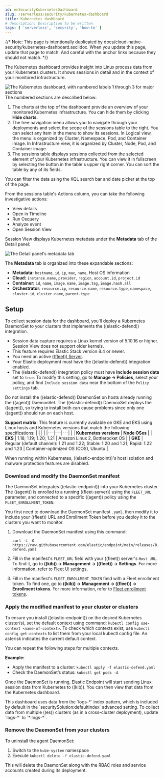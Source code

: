 ```yaml
---
id: enSecurityKubernetesDashboard
slug: /serverless/security/kubernetes-dashboard
title: Kubernetes dashboard
# description: Description to be written
tags: [ 'serverless', 'security', 'how-to' ]
---
```


<div id="kubernetes-dashboard"></div>

{/* Note: This page is intentionally duplicated by docs/cloud-native-security/kubernetes-dashboard.asciidoc. When you update this page, update that page to match. And careful with the anchor links because they should not match. */}

The Kubernetes dashboard provides insight into Linux process data from your Kubernetes clusters. It shows sessions in detail and in the context of your monitored infrastructure.

![The Kubernetes dashboard, with numbered labels 1 through 3 for major sections](../images/kubernetes-dashboard/-dashboards-kubernetes-dashboard.png)
The numbered sections are described below:

  1. The charts at the top of the dashboard provide an overview of your monitored Kubernetes infrastructure. You can hide them by clicking **Hide charts**.
  1. The tree navigation menu allows you to navigate through your deployments and select the scope of the sessions table to the right. You can select any item in the menu to show its sessions. In Logical view, the menu is organized by Cluster, Namespace, Pod, and Container image. In Infrastructure view, it is organized by Cluster, Node, Pod, and Container image.
  1. The sessions table displays sessions collected from the selected element of your Kubernetes infrastructure. You can view it in fullscreen by selecting the button in the table's upper right corner. You can sort the table by any of its fields.

You can filter the data using the KQL search bar and date picker at the top of the page.

From the sessions table's Actions column, you can take the following investigative actions:

- View details
- <DocLink id="enSecurityTimelinesUi">Open in Timeline</DocLink>
- <DocLink id="enSecurityAlertsRunOsquery">Run Osquery</DocLink>
- <DocLink id="enSecurityVisualEventAnalyzer">Analyze event</DocLink>
- <DocLink id="enSecuritySessionView">Open Session View</DocLink>

Session View displays Kubernetes metadata under the **Metadata** tab of the Detail panel:

![The Detail panel's metadata tab](../images/kubernetes-dashboard/-dashboards-metadata-tab.png)

The **Metadata** tab is organized into these expandable sections:

- **Metadata:** `hostname`, `id`, `ip`, `mac`, `name`, Host OS information
- **Cloud:** `instance.name`, `provider`, `region`, `account.id`, `project.id`
- **Container:** `id`, `name`, `image.name`, `image.tag`, `image.hash.all`
- **Orchestrator:** `resource.ip`, `resource.name`, `resource.type`, `namespace`, `cluster.id`, `cluster.name`, `parent.type`

<div id="k8s-dash-setup"></div>

## Setup
To collect session data for the dashboard, you'll deploy a Kubernetes DaemonSet to your clusters that implements the ((elastic-defend)) integration.

<DocCallOut title="Requirements">

- Session data capture requires a Linux kernel version of 5.10.16 or higher. Session View does not support older kernels.
- This feature requires Elastic Stack version 8.4 or newer.
- You need an active [((fleet)) Server](((fleet-guide))/fleet-overview.html).
- Your Elastic deployment must have the ((elastic-defend)) integration <DocLink id="enSecurityInstallEndpoint">enabled</DocLink>.
- The ((elastic-defend)) integration policy must have **Include session data** set to `true`. To modify this setting, go to **Manage -> Policies**, select your policy, and find `Include session data` near the bottom of the `Policy settings` tab.

</DocCallOut>

<DocCallOut title="Warning" color="warning">
Do not install the ((elastic-defend)) DaemonSet on hosts already running the ((agent)) DaemonSet. The ((elastic-defend)) DaemonSet deploys the ((agent)), so trying to install both can cause problems since only one ((agent)) should run on each host.
</DocCallOut>

**Support matrix**: This feature is currently available on GKE and EKS using Linux hosts and Kubernetes versions that match the following specifications:
|  |  |  |
|---|---|---|
| | **Kubernetes versions** | **Node OSes** |
| **EKS** | 1.18; 1.19; 1.20; 1.21 | Amazon Linux 2, Bottlerocket OS |
| **GKE** | Regular (default channel): 1.21 and 1.22; Stable: 1.20 and 1.21; Rapid: 1.22 and 1.23 | Container-optimized OS (COS), Ubuntu |

<DocCallOut title="Note">
When running within Kubernetes, ((elastic-endpoint))'s <DocLink id="enSecurityHostIsolationOv">host isolation</DocLink> and <DocLink id="enSecurityConfigureEndpointIntegrationPolicy" section="malware-protection">malware protection</DocLink> features are disabled.
</DocCallOut>

### Download and modify the DaemonSet manifest
The DaemonSet integrates ((elastic-endpoint)) into your Kubernetes cluster. The ((agent)) is enrolled to a running ((fleet-server)) using the `FLEET_URL` parameter, and connected to a specific ((agent)) policy using the `FLEET_ENROLLMENT_TOKEN`.

You first need to download the DaemonSet manifest `.yaml`, then modify it to include your ((fleet)) URL and Enrollment Token before you deploy it to the clusters you want to monitor.

1. Download the DaemonSet manifest using this command:

    ```console
    curl -L -O https://raw.githubusercontent.com/elastic/endpoint/main/releases/8.7.0/kubernetes/deploy/elastic-defend.yaml
    ```

1. Fill in the manifest's `FLEET_URL` field with your ((fleet)) server's `Host URL`. To find it, go to **((kib)) -> Management -> ((fleet)) -> Settings**. For more information, refer to [Fleet UI settings](((fleet-guide))/fleet-settings.html).
1. Fill in the manifest's `FLEET_ENROLLMENT_TOKEN` field with a Fleet enrollment token. To find one, go to **((kib)) -> Management -> ((fleet)) -> Enrollment tokens**. For more information, refer to [Fleet enrollment tokens](((fleet-guide))/fleet-enrollment-tokens.html).

### Apply the modified manifest to your cluster or clusters

To ensure you install ((elastic-endpoint)) on the desired Kubernetes cluster(s), set the default context using command: `kubectl config use-context <name-of-context>`.
To check which contexts exist, use `kubectl config get-contexts` to list them from your local kubectl config file. An asterisk indicates the current default context.

You can repeat the following steps for multiple contexts.

**Example:**

- Apply the manifest to a cluster: `kubectl apply -f elastic-defend.yaml`
- Check the DaemonSet’s status: `kubectl get pods -A`

Once the DaemonSet is running, Elastic Endpoint will start sending Linux session data from Kubernetes to ((kib)). You can then view that data from the Kubernetes dashboard.

<DocCallOut title="Important" color="warning">
This dashboard uses data from the `logs-*` index pattern, which is included by default in the <DocLink id="enSecurityAdvancedSettings">`securitySolution:defaultIndex` advanced setting</DocLink>. To collect data from multiple ((es)) clusters (as in a cross-cluster deployment), update `logs-*` to `*:logs-*`.
</DocCallOut>

### Remove the DaemonSet from your clusters

To uninstall the agent DaemonSet:

1. Switch to the `kube-system` namespace
1. Execute `kubectl delete -f elastic-defend.yaml`

This will delete the DaemonSet along with the RBAC roles and service accounts created during its deployment.
